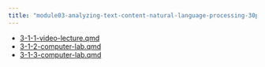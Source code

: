 ```yaml
---
title: "module03-analyzing-text-content-natural-language-processing-30pct/3-1-lesson.qmd"
---
```


- [3-1-1-video-lecture.qmd](3-1-1-video-lecture.qmd)
- [3-1-2-computer-lab.qmd](3-1-2-computer-lab.qmd)
- [3-1-3-computer-lab.qmd](3-1-3-computer-lab.qmd)


